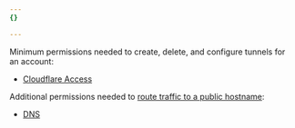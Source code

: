 ```yaml
---
{}

---
```


Minimum permissions needed to create, delete, and configure tunnels for an account:
- [Cloudflare Access](/cloudflare-one/roles-permissions/)

Additional permissions needed to [route traffic to a public hostname](/cloudflare-one/connections/connect-networks/routing-to-tunnel/):
- [DNS](/fundamentals/manage-members/roles/)